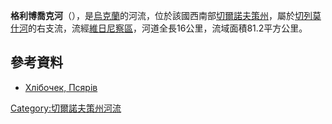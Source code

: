 '''格利博喬克河'''（{{lang-uk|Глибочок}}），是[[烏克蘭|烏克蘭]]的河流，位於該國西南部[[切爾諾夫策州|切爾諾夫策州]]，屬於[[切列莫什河|切列莫什河]]的右支流，流經[[維日尼察區|維日尼察區]]，河道全長16公里，流域面積81.2平方公里。

==參考資料==
* [https://web.archive.org/web/20131005022808/http://do.gendocs.ru/docs/index-29520.html?page=29 Хлібочек, Псярів]

{{DEFAULTSORT:Глибочок (притока Черемошу)}}
[[Category:切爾諾夫策州河流|Category:切爾諾夫策州河流]]


{{Ukraine-river-stub}}